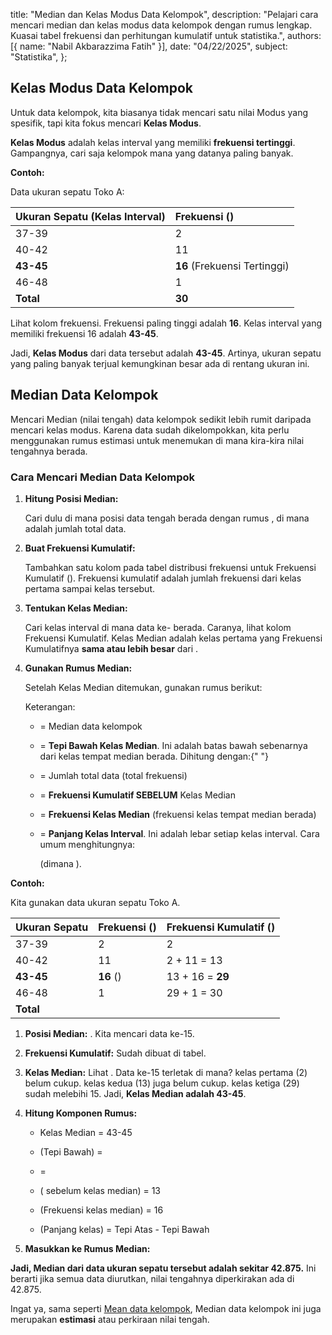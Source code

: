   title: "Median dan Kelas Modus Data Kelompok",
  description: "Pelajari cara mencari median dan kelas modus data kelompok dengan rumus lengkap. Kuasai tabel frekuensi dan perhitungan kumulatif untuk statistika.",
  authors: [{ name: "Nabil Akbarazzima Fatih" }],
  date: "04/22/2025",
  subject: "Statistika",
};

## Kelas Modus Data Kelompok

Untuk data kelompok, kita biasanya tidak mencari satu nilai Modus yang spesifik, tapi kita fokus mencari **Kelas Modus**.

**Kelas Modus** adalah kelas interval yang memiliki **frekuensi tertinggi**. Gampangnya, cari saja kelompok mana yang datanya paling banyak.

**Contoh:**

Data ukuran sepatu Toko A:

| Ukuran Sepatu (Kelas Interval) | Frekuensi (<InlineMath math="f_i" />) |
| :----------------------------- | :------------------------------------ |
| 37-39                          | 2                                     |
| 40-42                          | 11                                    |
| **43-45**                      | **16** (Frekuensi Tertinggi)          |
| 46-48                          | 1                                     |
| **Total**                      | **30**                                |

Lihat kolom frekuensi. Frekuensi paling tinggi adalah **16**. Kelas interval yang memiliki frekuensi 16 adalah **43-45**.

Jadi, **Kelas Modus** dari data tersebut adalah **43-45**. Artinya, ukuran sepatu yang paling banyak terjual kemungkinan besar ada di rentang ukuran ini.

## Median Data Kelompok

Mencari Median (nilai tengah) data kelompok sedikit lebih rumit daripada mencari kelas modus. Karena data sudah dikelompokkan, kita perlu menggunakan rumus estimasi untuk menemukan di mana kira-kira nilai tengahnya berada.

### Cara Mencari Median Data Kelompok

1.  **Hitung Posisi Median:**

    Cari dulu di mana posisi data tengah berada dengan rumus <InlineMath math="n/2" />, di mana <InlineMath math="n" /> adalah jumlah total data.

2.  **Buat Frekuensi Kumulatif:**

    Tambahkan satu kolom pada tabel distribusi frekuensi untuk Frekuensi Kumulatif (<InlineMath math="F_k" />). Frekuensi kumulatif adalah jumlah frekuensi dari kelas pertama sampai kelas tersebut.

3.  **Tentukan Kelas Median:**

    Cari kelas interval di mana data ke-<InlineMath math="n/2" /> berada. Caranya, lihat kolom Frekuensi Kumulatif. Kelas Median adalah kelas pertama yang Frekuensi Kumulatifnya **sama atau lebih besar** dari <InlineMath math="n/2" />.

4.  **Gunakan Rumus Median:**

    Setelah Kelas Median ditemukan, gunakan rumus berikut:

    <BlockMath math="Me = L + \left( \frac{\frac{n}{2} - F}{f_{me}} \right) \times c" />

    Keterangan:

    - <InlineMath math="Me" /> = Median data kelompok
    - <InlineMath math="L" /> = **Tepi Bawah Kelas Median**. Ini adalah batas bawah
      sebenarnya dari kelas tempat median berada. Dihitung dengan:{" "}

      <BlockMath math="L = \text{Batas Bawah Kelas Median} - 0.5" />

    - <InlineMath math="n" /> = Jumlah total data (total frekuensi)
    - <InlineMath math="F" /> = **Frekuensi Kumulatif SEBELUM** Kelas Median
    - <InlineMath math="f_{me}" /> = **Frekuensi Kelas Median** (frekuensi kelas
      tempat median berada)
    - <InlineMath math="c" /> = **Panjang Kelas Interval**. Ini adalah lebar setiap
      kelas interval. Cara umum menghitungnya:

      <BlockMath math="c = \text{Tepi Atas Kelas} - \text{Tepi Bawah Kelas}" />

      (dimana <InlineMath math="\text{Tepi Atas} = \text{Batas Atas} + 0.5" />).

**Contoh:**

Kita gunakan data ukuran sepatu Toko A.

| Ukuran Sepatu | Frekuensi (<InlineMath math="f_i" />) | Frekuensi Kumulatif (<InlineMath math="F_k" />) |
| :------------ | :------------------------------------ | :---------------------------------------------- |
| 37-39         | 2                                     | 2                                               |
| 40-42         | 11                                    | 2 + 11 = 13                                     |
| **43-45**     | **16** (<InlineMath math="f_{me}" />) | 13 + 16 = **29**                                |
| 46-48         | 1                                     | 29 + 1 = 30                                     |
| **Total**     | **<InlineMath math="n=30" />**        |                                                 |

1.  **Posisi Median:** <InlineMath math="n/2 = 30/2 = 15" />. Kita mencari data ke-15.
2.  **Frekuensi Kumulatif:** Sudah dibuat di tabel.
3.  **Kelas Median:** Lihat <InlineMath math="F_k" />. Data ke-15 terletak di mana? <InlineMath math="F_k" /> kelas pertama (2) belum cukup. <InlineMath math="F_k" /> kelas kedua (13) juga belum cukup. <InlineMath math="F_k" /> kelas ketiga (29) sudah melebihi 15. Jadi, **Kelas Median adalah 43-45**.
4.  **Hitung Komponen Rumus:**

    - Kelas Median = 43-45
    - <InlineMath math="L" /> (Tepi Bawah) = <InlineMath math="43 - 0.5 = 42.5" />
    - <InlineMath math="n/2" /> = <InlineMath math="30/2 = 15" />
    - <InlineMath math="F" /> (<InlineMath math="F_k" /> sebelum kelas median) =
      13
    - <InlineMath math="f_{me}" /> (Frekuensi kelas median) = 16
    - <InlineMath math="c" /> (Panjang kelas) = Tepi Atas - Tepi Bawah

      <BlockMath math="c = (45 + 0.5) - (43 - 0.5) = 45.5 - 42.5 = 3" />

5.  **Masukkan ke Rumus Median:**

    <div className="flex flex-col gap-4">
      <BlockMath math="Me = 42.5 + \left( \frac{15 - 13}{16} \right) \times 3" />
      <BlockMath math="Me = 42.5 + \left( \frac{2}{16} \right) \times 3" />
      <BlockMath math="Me = 42.5 + \left( \frac{1}{8} \right) \times 3" />
      <BlockMath math="Me = 42.5 + \frac{3}{8}" />
      <BlockMath math="Me = 42.5 + 0.375" />
      <BlockMath math="Me = 42.875" />
    </div>

**Jadi, Median dari data ukuran sepatu tersebut adalah sekitar 42.875.** Ini berarti jika semua data diurutkan, nilai tengahnya diperkirakan ada di 42.875.

Ingat ya, sama seperti [Mean data kelompok](/subject/high-school/10/mathematics/statistics/mean-group-data), Median data kelompok ini juga merupakan **estimasi** atau perkiraan nilai tengah.

